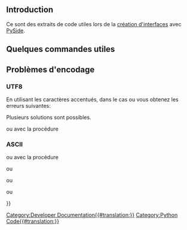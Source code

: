 <languages/>

== Introduction ==

Ce sont des extraits de code utiles lors de la [[Dialog_creation/fr|création d'interfaces]] avec [[PySide/fr|PySide]].

<span id="Some_useful_commands"></span>
==Quelques commandes utiles==

{{Code|code=
# Here the code to display the icon on the '''pushButton''', 
# change the name to another button, ('''radioButton, checkBox''') as well as the path to the icon,

       # Displays an icon on the button PushButton
       # self.image_01 = "C:\Program Files\FreeCAD0.13\icone01.png" # he name of the icon
       self.image_01 = path+"icone01.png" # the name of the icon
       icon01 = QtGui.QIcon() 
       icon01.addPixmap(QtGui.QPixmap(self.image_01),QtGui.QIcon.Normal, QtGui.QIcon.Off)
       self.pushButton.setIcon(icon01) 
       self.pushButton.setLayoutDirection(QtCore.Qt.RightToLeft) # This command reverses the direction of the button


# path = FreeCAD.ConfigGet("UserAppData") # gives the user path
  path = FreeCAD.ConfigGet("AppHomePath") # gives the installation path of FreeCAD

# This command reverses the horizontal button, right to left
self.pushButton.setLayoutDirection(QtCore.Qt.RightToLeft) # This command reverses the horizontal button

# Displays an info button
self.pushButton.setToolTip(_translate("MainWindow", "Quitter la fonction", None)) # Displays an info button

# This function gives a color button
self.pushButton.setStyleSheet("background-color: red") # This function gives a color button

# This function gives a color to the text of the button
self.pushButton.setStyleSheet("color : #ff0000") # This function gives a color to the text of the button

# combinaison des deux, bouton et texte
self.pushButton.setStyleSheet("color : #ff0000; background-color : #0000ff;" ) #  combination of the two, button, and text

# replace the icon in the main window
MainWindow.setWindowIcon(QtGui.QIcon('C:\Program Files\FreeCAD0.13\View-C3P.png'))

# connects a lineEdit on execute
self.lineEdit.returnPressed.connect(self.execute) # connects a lineEdit on "def execute" after validation on enter
# self.lineEdit.textChanged.connect(self.execute) # connects a lineEdit on "def execute" with each keystroke on the keyboard

# display text in a lineEdit
self.lineEdit.setText(str(val_X)) # Displays the value in the lineEdit (convert to string)

# extract the string contained in a lineEdit
 val_X = self.lineEdit.text() # extract the (string) string contained in lineEdit
 val_X = float(val_X0)        # converted the string to an floating
 val_X = int(val_X0)          # convert the string to an integer

# This code allows you to change the font and its attributes
       font = QtGui.QFont()
       font.setFamily("Times New Roman")
       font.setPointSize(10)
       font.setWeight(10)
       font.setBold(True) # same result with tags "<b>your text</b>" (in quotes)
       self.label_6.setFont(font)
       self.label_6.setObjectName("label_6")
       self.label_6.setStyleSheet("color : #ff0000") # This function gives a color to the text
       self.label_6.setText(_translate("MainWindow", "Select a view", None))
}}

<span id="Encoding_problems"></span>
== Problèmes d'encodage ==

=== UTF8 ===

En utilisant les caractères accentués, dans le cas ou vous obtenez les erreurs suivantes:
{{Code|code=
UnicodeDecodeError: 'utf8' codec can't decode bytes in position 0-2: invalid data
}}

Plusieurs solutions sont possibles.
{{Code|code=
# conversion from a lineEdit
App.activeDocument().CopyRight.Text = str(unicode(self.lineEdit_20.text() , 'ISO-8859-1').encode('UTF-8'))
DESIGNED_BY = unicode(self.lineEdit_01.text(), 'ISO-8859-1').encode('UTF-8')
}}

ou avec la procédure
{{Code|code=
def utf8(unio):
    return unicode(unio).encode('UTF8')
}}

=== ASCII ===

{{Code|code=
UnicodeEncodeError: 'ascii' codec can't encode character u'\xe9' in position 9: ordinal not in range(128)
}}

{{Code|code=
# conversion
a = u"Nom de l'élément : "
f.write('''a.encode('iso-8859-1')'''+str(element_)+"\n")
}}

ou avec la procédure
{{Code|code=
def iso8859(encoder):
    return unicode(encoder).encode('iso-8859-1')
}}

ou
{{Code|code=
iso8859(unichr(176))
}}

ou
{{Code|code=
unichr(ord(176))
}}

ou
{{Code|code=
uniteSs = "mm"+iso8859(unichr(178))
print(unicode(uniteSs, 'iso8859'))
}}

{{Powerdocnavi{{#translation:}}}}
[[Category:Developer Documentation{{#translation:}}]]
[[Category:Python Code{{#translation:}}]]
{{clear}}